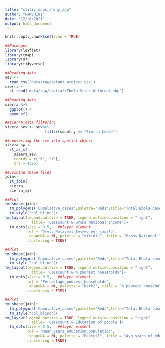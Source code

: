 ---
title: "static_maps_shiny_app"
author: "HARSHINI"
date: "12/18/2021"
output: html_document
---

```{r setup, include=FALSE}
knitr::opts_chunk$set(echo = TRUE)
```

```{r packages}
##Packages
library(leaflet)
library(tmap)
library(sf)
library(tidyverse)

```


```{r data}
##Reading data
sev <-
  read_csv('data/raw/output_project.csv')
sierra <-
  st_read('data/raw/spatial/Ebola_Virus_Outbreak.shp')
```
```{r map}
##Reading data
sierra %>% 
  ggplot() + 
  geom_sf()
```
```{r filtering}
##sierra_data filtering
sieera_sev <- sev%>%
                  filter(country == "Sierra Leone")

##converting the csv into spatial object
sierra_sp <-
  st_as_sf(
    sieera_sev,
    coords = c('X', 'Y'),
    crs = 4326)
```

```{r join}
##Joining shape files
join<- 
  st_join(
  sierra,
  sierra_sp)
```


```{r plotting 1}
##Plot
tm_shape(join)+ 
  tm_polygons('Cumulative_cases',palette="Reds",title="Total Ebola cases-Sierra Leone")+
  tm_style("col_blind")+
tm_layout(legend.outside = TRUE, legend.outside.position = "right", 
            title= 'Casecount & Gross National Income')+
  tm_dots(size = 0.5,   ##layer element
          col = 'Gross_National_Income_per_capita',
           shapeNA = NA, palette = "viridis", title = "Gross National Income per capita",
          clustering = TRUE)
```
```{r plotting 2 }
##Plot
tm_shape(join)+ 
  tm_polygons('Cumulative_cases',palette="Reds",title="Total Ebola cases-Sierra Leone")+
  tm_style("col_blind")+
tm_layout(legend.outside = TRUE, legend.outside.position = "right", 
            title= 'Casecount & % poorest households')+
  tm_dots(size = 0.5,   ##layer element
          col = 'Percentage_poorest_households',
           shapeNA = NA, palette = "Dark2", title = "% poorest households",
          clustering = TRUE)
```
```{r plotting 3 }
##Plot
tm_shape(join)+ 
  tm_polygons('Cumulative_cases',palette="Reds",title="Total Ebola cases-Sierra Leone")+
  tm_style("col_blind")+
tm_layout(legend.outside = TRUE, legend.outside.position = "right", 
            title= 'Casecount & Education of people')+
  tm_dots(size = 0.5,   ##layer element
          col = 'Mean_years_education_population',
           shapeNA = NA, palette = "Pastel1", title = "Avg years of education of people",
          clustering = TRUE)
```







